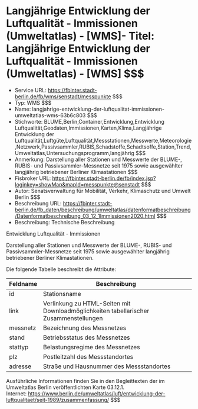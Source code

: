 # Langjährige Entwicklung der Luftqualität - Immissionen (Umweltatlas) - [WMS]- Titel: Langjährige Entwicklung der Luftqualität - Immissionen (Umweltatlas) - [WMS] $$$
- Service URL: https://fbinter.stadt-berlin.de/fb/wms/senstadt/messpunkte $$$
- Typ: WMS $$$
- Name: langjahrige-entwicklung-der-luftqualitat-immissionen-umweltatlas-wms-63b6c803 $$$
- Stichworte: BLUME,Berlin,Container,Entwicklung,Entwicklung Luftqualität,Geodaten,Immissionen,Karten,Klima,Langjährige Entwicklung der Luftqualität,Luftgüte,Luftqualität,Messstationen,Messwerte,Meteorologie,Netzwerk,Passivsammler,RUBIS,Schadstoffe,Schadtsoffe,Station,Trend,Umweltatlas,Untersuchungsprogramm,langjährig $$$
- Anmerkung: Darstellung aller Stationen und Messwerte der BLUME-, RUBIS- und Passivsammler-Messnetze seit 1975 sowie ausgewählter langjährig betriebener Berliner Klimastationen $$$
- Fisbroker URL: https://fbinter.stadt-berlin.de/fb/index.jsp?loginkey=showMap&mapId=messpunkte@senstadt $$$
- Autor: Senatsverwaltung für Mobilität, Verkehr, Klimaschutz und Umwelt Berlin $$$
- Beschreibung URL: https://fbinter.stadt-berlin.de/fb_daten/beschreibung/umweltatlas/datenformatbeschreibung/Datenformatbeschreibung_03_12_1Immissionen2020.html $$$
- Beschreibung: Technische Beschreibung 

Entwicklung Luftqualität - Immissionen 

Darstellung aller Stationen und Messwerte der BLUME-, RUBIS- und Passivsammler-Messnetze seit 1975 sowie ausgewählter langjährig betriebener Berliner Klimastationen.

Die folgende Tabelle beschreibt die Attribute:

| **Feldname** | **Beschreibung**                                                                      |
| ------------ | ------------------------------------------------------------------------------------- |
| id           | Stationsname                                                                          |
| link         | Verlinkung zu HTML-Seiten mit Downloadmöglichkeiten tabellarischer Zusammenstellungen |
| messnetz     | Bezeichnung des Messnetzes                                                            |
| stand        | Betriebsstatus des Messnetzes                                                         |
| stattyp      | Belastungsregime des Messnetzes                                                       |
| plz          | Postleitzahl des Messstandortes                                                       |
| adresse      | Straße und Hausnummer des Messstandortes                                              |

Ausführliche Informationen finden Sie in den Begleittexten der im Umweltatlas Berlin veröffentlichten Karte 03.12.1.  
Internet: https://www.berlin.de/umweltatlas/luft/entwicklung-der-luftqualitaet/seit-1989/zusammenfassung/ $$$

